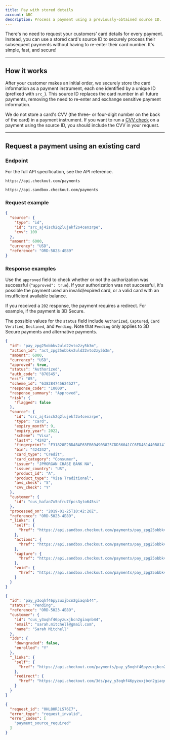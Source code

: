 ```yaml
---
title: Pay with stored details
account: ABC
description: Process a payment using a previously-obtained source ID.
---
```


There's no need to request your customers’ card details for every payment. Instead, you can use a stored card's source ID to securely process their subsequent payments without having to re-enter their card number. It's simple, fast, and secure!

---

## How it works

After your customer makes an initial order, we securely store the card information as a payment instrument, each one identified by a unique ID (prefixed with `src_`). This source ID replaces the card number in all future payments, removing the need to re-enter and exchange sensitive payment information.

<TipBox variant="info">

We do not store a card's CVV (the three- or four-digit number on the back of the card) in a payment instrument. If you want to run a [CVV check](/risk-management/cvv-check) on a payment using the source ID, you should include the CVV in your request.

</TipBox>

---

## Request a payment using an existing card

### Endpoint

For the full API specification, see the <ExternalLink href="https://api-reference.checkout.com/#tag/Payments/paths/~1payments/post" target="_blank">API reference</ExternalLink>.

<tabs>
<tab title="Live">
<LineCodeWrapper type="post">

`https://api.checkout.com/payments`

</LineCodeWrapper>
</tab>
<tab title="Sandbox">
<LineCodeWrapper type="post">

`https://api.sandbox.checkout.com/payments`

</LineCodeWrapper>
</tab>
</tabs>

### Request example

```json
{
  "source": {
    "type": "id",
    "id": "src_aj4isch2q2lujekf2o4cenzrpe",
    "cvv": 100
  },
  "amount": 6000,
  "currency": "USD",
  "reference": "ORD-5023-4E89"
}
```

### Response examples

Use the `approved` field to check whether or not the authorization was successful (`"approved": true`). If your authorization was not successful, it's possible the payment used an invalid/expired card, or a valid card with an insufficient available balance.

If you received a `202` response, the payment requires a redirect. For example, if the payment is 3D Secure.

The possible values for the `status` field include `Authorized`, `Captured`, `Card Verified`, `Declined`, and `Pending`. Note that `Pending` only applies to 3D Secure payments and alternative payments.

<tabs>
<tab title="201 Success">

```json
{
  "id": "pay_zpg25obbkv2uld22vto2zy5b3m",
  "action_id": "act_zpg25obbkv2uld22vto2zy5b3m",
  "amount": 6000,
  "currency": "USD",
  "approved": true,
  "status": "Authorized",
  "auth_code": "876545",
  "eci": "05",
  "scheme_id": "638284745624527",
  "response_code": "10000",
  "response_summary": "Approved",
  "risk": {
    "flagged": false
  },
  "source": {
    "id": "src_aj4isch2q2lujekf2o4cenzrpe",
    "type": "card",
    "expiry_month": 9,
    "expiry_year": 2022,
    "scheme": "Visa",
    "last4": "4242",
    "fingerprint": "F31828E2BDABAE63EB694903825CDD36041CC6ED461440B81415895855502832",
    "bin": "424242",
    "card_type": "Credit",
    "card_category": "Consumer",
    "issuer": "JPMORGAN CHASE BANK NA",
    "issuer_country": "US",
    "product_id": "A",
    "product_type": "Visa Traditional",
    "avs_check": "S",
    "cvv_check": "Y"
  },
  "customer": {
    "id": "cus_hafan7x5nfru7fpcs3yto645si"
  },
  "processed_on": "2019-01-25T10:42:20Z",
  "reference": "ORD-5023-4E89",
  "_links": {
    "self": {
      "href": "https://api.sandbox.checkout.com/payments/pay_zpg25obbkv2uld22vto2zy5b3m"
    },
    "actions": {
      "href": "https://api.sandbox.checkout.com/payments/pay_zpg25obbkv2uld22vto2zy5b3m/actions"
    },
    "capture": {
      "href": "https://api.sandbox.checkout.com/payments/pay_zpg25obbkv2uld22vto2zy5b3m/captures"
    },
    "void": {
      "href": "https://api.sandbox.checkout.com/payments/pay_zpg25obbkv2uld22vto2zy5b3m/voids"
    }
  }
}
```

</tab>
<tab title="202 Payment asynchronous / further action required">

```json
{
  "id": "pay_y3oqhf46pyzuxjbcn2giaqnb44",
  "status": "Pending",
  "reference": "ORD-5023-4E89",
  "customer": {
    "id": "cus_y3oqhf46pyzuxjbcn2giaqnb44",
    "email": "sarah.mitchell@gmail.com",
    "name": "Sarah Mitchell"
  },
  "3ds": {
    "downgraded": false,
    "enrolled": "Y"
  },
  "_links": {
    "self": {
      "href": "https://api.checkout.com/payments/pay_y3oqhf46pyzuxjbcn2giaqnb44"
    },
    "redirect": {
      "href": "https://api.checkout.com/3ds/pay_y3oqhf46pyzuxjbcn2giaqnb44"
    }
  }
}
```

</tab>
<tab title="422 Invalid data was sent">

```json
{
  "request_id": "0HL80RJLS76I7",
  "error_type": "request_invalid",
  "error_codes": [
    "payment_source_required"
  ]
}
```

</tab>
</tabs>
